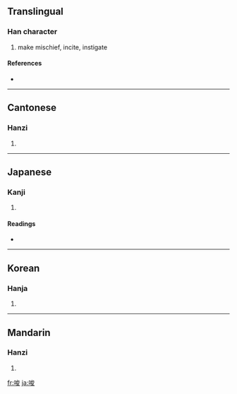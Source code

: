 ==Translingual==

===Han character===
{{Han char|rn=30|rad=口|as=07|sn=10|four=6304<sub>7</sub>|canj=口戈金水 (RICE)}}

# make mischief, incite, instigate

====References====
* {{Han ref|kx=0191.310|dkj=03696|dj=0411.070|hdz=10635.070|uh=5506|ud=21766|bh=ADF6|bd=44534}}

----

==Cantonese==

===Hanzi===
{{yue-hanzi|jyut=|y=so1}}

# {{defn|Cantonese}}

----

==Japanese==

===Kanji===
{{ja-kanji|grade=c|rs=口07}}

# {{defn|Japanese}}

====Readings====
* {{ja-readings|on=[[さ]] (sa)|kun=[[そそのかす]] (sosonokasu)}}

----

==Korean==

===Hanja===
{{ko-hanja|hangeul=사|rv=sa|mr=sa}}

# {{defn|Korean}}

----

==Mandarin==

===Hanzi===
{{cmn-hanzi|pin=[[ài]] ([[ai4]]), [[suō]] ([[suo1]])|wg=ai<sup>4</sup>, so<sup>1</sup>}}

# {{defn|Mandarin}}

[[fr:唆]]
[[ja:唆]]
